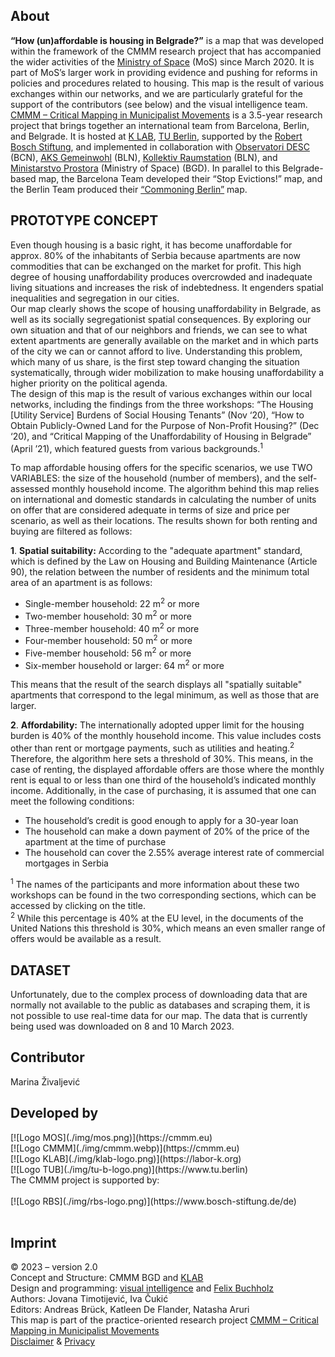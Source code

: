 <section>

## About

**“How (un)affordable is housing in Belgrade?”** is a map that was developed within the framework of the CMMM research project that has accompanied the wider activities of the [Ministry of Space](https://ministarstvoprostora.org/) (MoS) since March 2020. It is part of MoS’s larger work in providing evidence and pushing for reforms in policies and procedures related to housing. This map is the result of various exchanges within our networks, and we are particularly grateful for the support of the contributors (see below) and the visual intelligence team.
<br/>[CMMM – Critical Mapping in Municipalist Movements](https://cmmm.eu/) is a 3.5-year research project that brings together an international team from Barcelona, Berlin, and Belgrade. It is hosted at [K LAB](https://labor-k.org/), [TU Berlin](https://www.tu.berlin/en/), supported by the [Robert Bosch Stiftung](https://www.bosch-stiftung.de/de), and implemented in collaboration with [Observatori DESC](https://observatoridesc.org/en/who-we-are) (BCN), [AKS Gemeinwohl](https://aks.gemeinwohl.berlin/) (BLN), [Kollektiv Raumstation](https://raumstation.org/) (BLN), and [Ministarstvo Prostora](https://ministarstvoprostora.org/) (Ministry of Space) (BGD). In parallel to this Belgrade-based map, the Barcelona Team developed their “Stop Evictions!” map, and the Berlin Team produced their [“Commoning Berlin”](https://cmmm-maps.eu/berlin/) map.


## PROTOTYPE CONCEPT

Even though housing is a basic right, it has become unaffordable for approx. 80% of the inhabitants of Serbia because apartments are now commodities that can be exchanged on the market for profit. This high degree of housing unaffordability produces overcrowded and inadequate living situations and increases the risk of indebtedness. It engenders spatial inequalities and segregation in our cities.
<br/>Our map clearly shows the scope of housing unaffordability in Belgrade, as well as its socially segregationist spatial consequences. By exploring our own situation and that of our neighbors and friends, we can see to what extent apartments are generally available on the market and in which parts of the city we can or cannot afford to live. Understanding this problem, which many of us share, is the first step toward changing the situation systematically, through wider mobilization to make housing unaffordability a higher priority on the political agenda.
<br/>The design of this map is the result of various exchanges within our local networks, including the findings from the three workshops: “The Housing [Utility Service] Burdens of Social Housing Tenants” (Nov ‘20), “How to Obtain Publicly-Owned Land for the Purpose of Non-Profit Housing?” (Dec ‘20), and “Critical Mapping of the Unaffordability of Housing in Belgrade” (April ’21), which featured guests from various backgrounds.<sup>1</sup> 
 
To map affordable housing offers for the specific scenarios, we use TWO VARIABLES: the size of the household (number of members), and the self-assessed monthly household income. The algorithm behind this map relies on international and domestic standards in calculating the number of units on offer that are considered adequate in terms of size and price per scenario, as well as their locations. The results shown for both renting and buying are filtered as follows:

**1**. **Spatial suitability:** According to the "adequate apartment" standard, which is defined by the Law on Housing and Building Maintenance (Article 90), the relation between the number of residents and the minimum total area of an apartment is as follows:

- Single-member household: 22 m<sup>2</sup> or more
- Two-member household: 30 m<sup>2</sup> or more
- Three-member household: 40 m<sup>2</sup> or more
- Four-member household: 50 m<sup>2</sup> or more
- Five-member household: 56 m<sup>2</sup> or more
- Six-member household or larger: 64 m<sup>2</sup> or more

This means that the result of the search displays all "spatially suitable" apartments that correspond to the legal minimum, as well as those that are larger.

**2**.  **Affordability:** The internationally adopted upper limit for the housing burden is 40% of the monthly household income. This value includes costs other than rent or mortgage payments, such as utilities and heating.<sup>2</sup> Therefore, the algorithm here sets a threshold of 30%. This means, in the case of renting, the displayed affordable offers are those where the monthly rent is equal to or less than one third of the household’s indicated monthly income. Additionally, in the case of purchasing, it is assumed that one can meet the following conditions:
-	The household’s credit is good enough to apply for a 30-year loan
-	The household can make a down payment of 20% of the price of the apartment at the time of purchase
-	The household can cover the 2.55% average interest rate of commercial mortgages in Serbia

<sup>1</sup> The names of the participants and more information about these two workshops can be found in the two corresponding sections, which can be accessed by clicking on the title.<br/>
<sup>2</sup> While this percentage is 40% at the EU level, in the documents of the United Nations this threshold is 30%, which means an even smaller range of offers would be available as a result.
<br/>
</section>

<section>

## DATASET

Unfortunately, due to the complex process of downloading data that are normally not available to the public as databases and scraping them, it is not possible to use real-time data for our map. The data that is currently being used was downloaded on 8 and 10 March 2023.
<br/>
</section>

<section>

## Contributor

Marina Živaljević
 
## Developed by


<div className='images'>
[![Logo MOS](./img/mos.png)](https://cmmm.eu)<br />
[![Logo CMMM](./img/cmmm.webp)](https://cmmm.eu)<br />
[![Logo KLAB](./img/klab-logo.png)](https://labor-k.org)<br />
[![Logo TUB](./img/tu-b-logo.png)](https://www.tu.berlin)
</div>

<div className='images'>
The CMMM project is supported by:<br/><br/>
[![Logo RBS](./img/rbs-logo.png)](https://www.bosch-stiftung.de/de)
</div>

<br/>
</section>


<section>

## Imprint
© 2023 – version 2.0<br />
Concept and Structure: CMMM BGD and [KLAB](https://labor-k.org)<br />
Design and programming: [visual intelligence](https://visual-intelligence.org) and [Felix Buchholz](https://felixbuchholz.com/data-visualization/)<br />
Authors: Jovana Timotijević, Iva Čukić<br />
Editors: Andreas Brück, Katleen De Flander, Natasha Aruri<br />
This map is part of the practice-oriented research project [CMMM – Critical Mapping in Municipalist Movements](https://cmmm.eu)<br />
[Disclaimer](https://www.tu-berlin.de/servicemenue/impressum/) & [Privacy](https://www.tu-berlin.de/servicemenue/impressum/)<br/>
</section>
